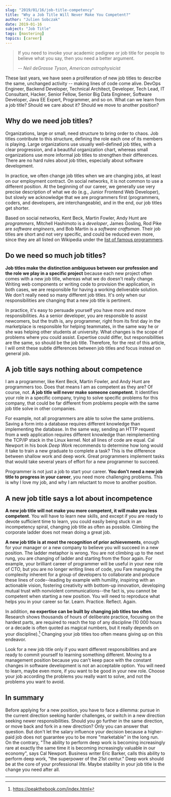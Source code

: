 ```yaml
---
slug: "2019/01/16/job-title-competency"
title: "Why a Job Title Will Never Make You Competent?"
author: "Julien Sobczak"
date: 2019-01-16
subject: "Job Title"
tags: [mastering]
topics: [career]
---
```



> If you need to invoke your academic pedigree or job title for people to believe what you say, then you need a better argument.
>
> -- <cite>Neil deGrasse Tyson, American astrophysicist</cite>


<Lead>
These last years, we have seen a proliferation of new job titles to describe the same, unchanged activity -- making lines of code come alive. DevOps Engineer, Backend Developer, Technical Architect, Developer, Tech Lead, IT Consultant, Hacker, Senior Fellow, Senior Big Data Engineer, Software Developer, Java EE Expert, Programmer, and so on. What can we learn from a job title? Should we care about it? Should we move to another position?
</Lead>


## Why do we need job titles?

Organizations, large or small, need structure to bring order to chaos. Job titles contribute to this structure, defining the role each one of its members is playing. Large organizations use usually well-defined job titles, with a clear progression, and a beautiful organization chart, whereas small organizations use more informal job titles to strengthen their differences. There are no hard rules about job titles, especially about software development.

In practice, we often change job titles when we are changing jobs, at least on our employment contract. On social networks, it is not common to use a different position. At the beginning of our career, we generally use very precise description of what we do (e.g., Junior Frontend Web Developer), but slowly we acknowledge that we are programmers first (programmers, coders, and developers, are interchangeable), and in the end, our job titles get shorter.

Based on social networks, Kent Beck, Martin Fowler, Andy Hunt are _programmers_, Mitchell Hashimoto is a _developer_, James Gosling, Rod Pike are _software engineers_, and Bob Martin is a _software craftsman_. Their job titles are short and not very specific, and could be reduced even more, since they are all listed on Wikipedia under the [list of famous programmers](https://en.wikipedia.org/wiki/List_of_programmers).


## Do we need so much job titles?

**Job titles make the distinction ambiguous between our profession and the role we play in a specific project** because each new project often comes with a new job title, whereas what we do doesn't really change. Writing web components or writing code to provision the application, in both cases, we are responsible for having a working deliverable solution. We don't really need so many different job titles. It's only when our responsibilities are changing that a new job title is pertinent.

In practice, it's easy to persuade yourself you have more and more responsibilities. As a senior developer, you are responsible to assist newcomers, but the truth is, any programmer, right from its first day in the marketplace is responsible for helping teammates, in the same way he or she was helping other students at university. What changes is the scope of problems where you could assist. Expertise could differ, but responsibilities are the same, so should be the job title. Therefore, for the rest of this article, I will omit these subtle differences between job titles and focus instead on general job.


## A job title says nothing about competence

I am a programmer, like Kent Beck, Martin Fowler, and Andy Hunt are programmers too. Does that means I am as competent as they are? Of course, not. **A job title will never make someone competent**. It identifies your role in a specific company, trying to solve specific problems for this company, that could be far different from problems people with the same job title solve in other companies.

For example, not all programmers are able to solve the same problems. Saving a form into a database requires different knowledge than implementing the database. In the same way, sending an HTTP request from a web application requires different knowledge than reimplementing the TCP/IP stack in the Linux kernel. Not all lines of code are equal. Cal Newport in his book _Deep Work_ recommends to determine how long would it take to train a new graduate to complete a task? This is the difference between shallow work and deep work. Great programmers implement tasks that would take several years of effort for a new programmer to succeed.

Programmer is not just a job to start your career. **You don't need a new job title to progress in your career**, you need more challenging problems. This is why I love my job, and why I am reluctant to move to another position.


## A new job title says a lot about incompetence

**A new job title will not make you more competent, it will make you less competent**. You will have to learn new skills, and except if you are ready to devote sufficient time to learn, you could easily being stuck in an incompetency spiral, changing job title as often as possible. Climbing the corporate ladder does not mean doing a great job.

**A new job title is at most the recognition of prior achievements**, enough for your manager or a new company to believe you will succeed in a new position. The ladder metaphor is wrong. You are not climbing up to the next rung, you are changing of ladder and starting from the floor again. For example, your brilliant career of programmer will be useful in your new role of CTO, but you are no longer writing lines of code, you Fare managing the complexity inherent for a group of developers to collaborate and produce these lines of code--leading by example with humility, inspiring with an actionable vision, fostering creativity with bottom-up innovation, developing mutual trust with nonviolent communications--the fact is, you cannot be competent when starting a new position. You will need to reproduce what helps you in your career so far. Learn. Practice. Reflect. Again.

In addition, **no expertise can be built by changing job titles too often**. Research shows thousands of hours of deliberate practice, focusing on the hardest parts, are required to reach the top of any discipline (10 000 hours or a decade is often quoted as magical numbers, but it really depends on your discipline).[^1] Changing your job titles too often means giving up on this endeavor.

Look for a new job title only if you want different responsibilities and are ready to commit yourself to learning something different. Moving to a management position because you can't keep pace with the constant changes in software development is not an acceptable option. You will need to learn, maybe even more, if you want to be good in your new role. Choose your job according the problems you really want to solve, and not the problems you want to avoid.


## In summary

Before applying for a new position, you have to face a dilemma: pursue in the current direction seeking harder challenges, or switch in a new direction seeking newer responsibilities. Should you go further in the same direction, or move back and fork in a new direction? Only you can answer that question. But don't let the salary influence your decision because a higher-paid job does not guarantee you to be more "marketable" in the long run. On the contrary, "The ability to perform deep work is becoming increasingly rare at exactly the same time it is becoming increasingly valuable in our economy", says Cal Newport. Business writer Eric Barker, calls this ability to perform deep work, "the superpower of the 21st centur." Deep work should be at the core of your professional life. Maybe stability in your job title is the change you need after all.

---

[^1]: https://peakthebook.com/index.html
